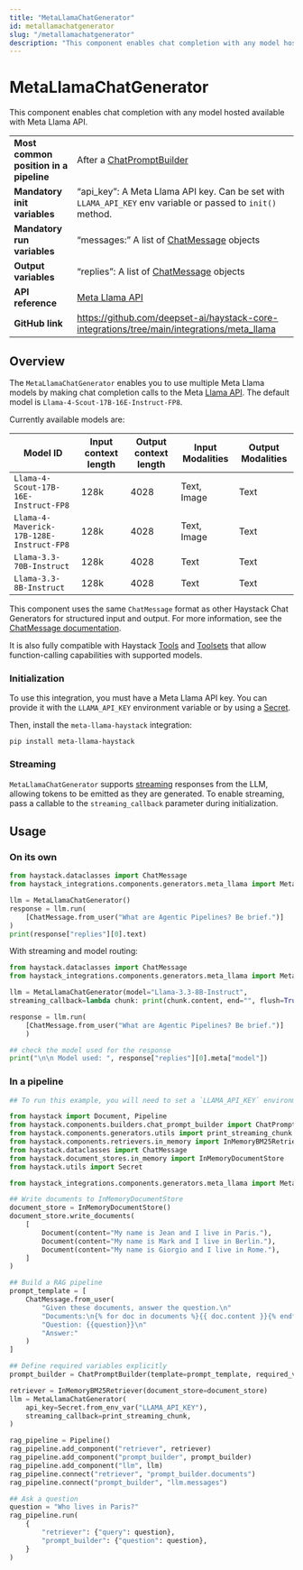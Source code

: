 ```yaml
---
title: "MetaLlamaChatGenerator"
id: metallamachatgenerator
slug: "/metallamachatgenerator"
description: "This component enables chat completion with any model hosted available with Meta Llama API."
---
```


# MetaLlamaChatGenerator

This component enables chat completion with any model hosted available with Meta Llama API.

|                                        |                                                                                                             |
| -------------------------------------- | ----------------------------------------------------------------------------------------------------------- |
| **Most common position in a pipeline** | After a [ChatPromptBuilder](../builders/chatpromptbuilder.mdx)                                                          |
| **Mandatory init variables**           | “api_key”: A Meta Llama API key. Can be set with `LLAMA_API_KEY` env variable or passed to `init()` method. |
| **Mandatory run variables**            | “messages:” A list of [ChatMessage](../../concepts/data-classes/chatmessage.mdx) objects                                                |
| **Output variables**                   | “replies”: A list of [ChatMessage](../../concepts/data-classes/chatmessage.mdx) objects                                                 |
| **API reference**                      | [Meta Llama API](/reference/integrations-meta-llama)                                                               |
| **GitHub link**                        | https://github.com/deepset-ai/haystack-core-integrations/tree/main/integrations/meta_llama                |

## Overview

The `MetaLlamaChatGenerator` enables you to use multiple Meta Llama models by making chat completion calls to the Meta [Llama API](https://llama.developer.meta.com/?utm_source=partner-haystack&utm_medium=website). The default model is `Llama-4-Scout-17B-16E-Instruct-FP8`.

Currently available models are:

| Model ID                                 | Input context length | Output context length | Input Modalities | Output Modalities |
| ---------------------------------------- | -------------------- | --------------------- | ---------------- | ----------------- |
| `Llama-4-Scout-17B-16E-Instruct-FP8`     | 128k                 | 4028                  | Text, Image      | Text              |
| `Llama-4-Maverick-17B-128E-Instruct-FP8` | 128k                 | 4028                  | Text, Image      | Text              |
| `Llama-3.3-70B-Instruct`                 | 128k                 | 4028                  | Text             | Text              |
| `Llama-3.3-8B-Instruct`                  | 128k                 | 4028                  | Text             | Text              |

This component uses the same `ChatMessage` format as other Haystack Chat Generators for structured input and output. For more information, see the [ChatMessage documentation](../../concepts/data-classes/chatmessage.mdx).

It is also fully compatible with Haystack [Tools](../../tools/tool.mdx) and [Toolsets](../../tools/toolset.mdx) that allow function-calling capabilities with supported models.

### Initialization

To use this integration, you must have a Meta Llama API key. You can provide it with the `LLAMA_API_KEY` environment variable or by using a [Secret](../../concepts/secret-management.mdx).

Then, install the `meta-llama-haystack` integration:

```shell
pip install meta-llama-haystack
```

### Streaming

`MetaLlamaChatGenerator` supports [streaming](guides-to-generators/choosing-the-right-generator.mdx#streaming-support) responses from the LLM, allowing tokens to be emitted as they are generated. To enable streaming, pass a callable to the `streaming_callback` parameter during initialization.

## Usage

### On its own

```python
from haystack.dataclasses import ChatMessage
from haystack_integrations.components.generators.meta_llama import MetaLlamaChatGenerator

llm = MetaLlamaChatGenerator()
response = llm.run(
    [ChatMessage.from_user("What are Agentic Pipelines? Be brief.")]
)
print(response["replies"][0].text)

```

With streaming and model routing:

```python
from haystack.dataclasses import ChatMessage
from haystack_integrations.components.generators.meta_llama import MetaLlamaChatGenerator

llm = MetaLlamaChatGenerator(model="Llama-3.3-8B-Instruct",
streaming_callback=lambda chunk: print(chunk.content, end="", flush=True))

response = llm.run(
    [ChatMessage.from_user("What are Agentic Pipelines? Be brief.")]
    )

## check the model used for the response
print("\n\n Model used: ", response["replies"][0].meta["model"])
```

### In a pipeline

```python
## To run this example, you will need to set a `LLAMA_API_KEY` environment variable.

from haystack import Document, Pipeline
from haystack.components.builders.chat_prompt_builder import ChatPromptBuilder
from haystack.components.generators.utils import print_streaming_chunk
from haystack.components.retrievers.in_memory import InMemoryBM25Retriever
from haystack.dataclasses import ChatMessage
from haystack.document_stores.in_memory import InMemoryDocumentStore
from haystack.utils import Secret

from haystack_integrations.components.generators.meta_llama import MetaLlamaChatGenerator

## Write documents to InMemoryDocumentStore
document_store = InMemoryDocumentStore()
document_store.write_documents(
    [
        Document(content="My name is Jean and I live in Paris."),
        Document(content="My name is Mark and I live in Berlin."),
        Document(content="My name is Giorgio and I live in Rome."),
    ]
)

## Build a RAG pipeline
prompt_template = [
    ChatMessage.from_user(
        "Given these documents, answer the question.\n"
        "Documents:\n{% for doc in documents %}{{ doc.content }}{% endfor %}\n"
        "Question: {{question}}\n"
        "Answer:"
    )
]

## Define required variables explicitly
prompt_builder = ChatPromptBuilder(template=prompt_template, required_variables={"question", "documents"})

retriever = InMemoryBM25Retriever(document_store=document_store)
llm = MetaLlamaChatGenerator(
    api_key=Secret.from_env_var("LLAMA_API_KEY"),
    streaming_callback=print_streaming_chunk,
)

rag_pipeline = Pipeline()
rag_pipeline.add_component("retriever", retriever)
rag_pipeline.add_component("prompt_builder", prompt_builder)
rag_pipeline.add_component("llm", llm)
rag_pipeline.connect("retriever", "prompt_builder.documents")
rag_pipeline.connect("prompt_builder", "llm.messages")

## Ask a question
question = "Who lives in Paris?"
rag_pipeline.run(
    {
        "retriever": {"query": question},
        "prompt_builder": {"question": question},
    }
)
```
